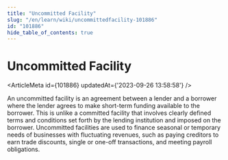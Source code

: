 ```yaml
---
title: "Uncommitted Facility"
slug: "/en/learn/wiki/uncommittedfacility-101886"
id: "101886"
hide_table_of_contents: true
---
```



# Uncommitted Facility

<ArticleMeta id={101886} updatedAt={'2023-09-26 13:58:58'} />
<div className='border-solid border-b border-t-0 my-4 border-[var(--ifm-color-gray-300)]' />

An uncommitted facility is an agreement between a lender and a borrower where the lender agrees to make short-term funding available to the borrower. This is unlike a committed facility that involves clearly defined terms and conditions set forth by the lending institution and imposed on the borrower. Uncommitted facilities are used to finance seasonal or temporary needs of businesses with fluctuating revenues, such as paying creditors to earn trade discounts, single or one-off transactions, and meeting payroll obligations.
